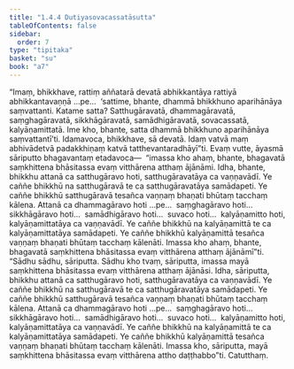 ```yaml
---
title: "1.4.4 Dutiyasovacassatāsutta"
tableOfContents: false
sidebar:
  order: 7
type: "tipitaka"
basket: "su"
book: "a7"
---
```



<DynamicBreadcrumb />

<Division number="35" book="a7">

<Paragraph number="188" book="a7">
“Imaṃ, bhikkhave, rattiṃ aññatarā devatā abhikkantāya rattiyā abhikkantavaṇṇā …pe…  ‘sattime, bhante, dhammā bhikkhuno aparihānāya saṃvattanti. Katame satta? Satthugāravatā, dhammagāravatā, saṃghagāravatā, sikkhāgāravatā, samādhigāravatā, sovacassatā, kalyāṇamittatā. Ime kho, bhante, satta dhammā bhikkhuno aparihānāya saṃvattantī’ti. Idamavoca, bhikkhave, sā devatā. Idaṃ vatvā maṃ abhivādetvā padakkhiṇaṃ katvā tatthevantaradhāyī”ti.
</Paragraph>

<Paragraph number="189" book="a7">
Evaṃ vutte, āyasmā sāriputto bhagavantaṃ etadavoca—  “imassa kho ahaṃ, bhante, bhagavatā saṃkhittena bhāsitassa evaṃ vitthārena atthaṃ ājānāmi. Idha, bhante, bhikkhu attanā ca satthugāravo hoti, satthugāravatāya ca vaṇṇavādī. Ye caññe bhikkhū na satthugāravā te ca satthugāravatāya samādapeti. Ye caññe bhikkhū satthugāravā tesañca vaṇṇaṃ bhaṇati bhūtaṃ tacchaṃ kālena. Attanā ca dhammagāravo hoti …pe…  saṃghagāravo hoti…  sikkhāgāravo hoti…  samādhigāravo hoti…  suvaco hoti…  kalyāṇamitto hoti, kalyāṇamittatāya ca vaṇṇavādī. Ye caññe bhikkhū na kalyāṇamittā te ca kalyāṇamittatāya samādapeti. Ye caññe bhikkhū kalyāṇamittā tesañca vaṇṇaṃ bhaṇati bhūtaṃ tacchaṃ kālenāti. Imassa kho ahaṃ, bhante, bhagavatā saṃkhittena bhāsitassa evaṃ vitthārena atthaṃ ājānāmī”ti.
</Paragraph>

<Paragraph number="190" book="a7">
“Sādhu sādhu, sāriputta. Sādhu kho tvaṃ, sāriputta, imassa mayā saṃkhittena bhāsitassa evaṃ vitthārena atthaṃ ājānāsi. Idha, sāriputta, bhikkhu attanā ca satthugāravo hoti, satthugāravatāya ca vaṇṇavādī. Ye caññe bhikkhū na satthugāravā te ca satthugāravatāya samādapeti. Ye caññe bhikkhū satthugāravā tesañca vaṇṇaṃ bhaṇati bhūtaṃ tacchaṃ kālena. Attanā ca dhammagāravo hoti …pe…  saṃghagāravo hoti…  sikkhāgāravo hoti…  samādhigāravo hoti…  suvaco hoti…  kalyāṇamitto hoti, kalyāṇamittatāya ca vaṇṇavādī. Ye caññe bhikkhū na kalyāṇamittā te ca kalyāṇamittatāya samādapeti. Ye caññe bhikkhū kalyāṇamittā tesañca vaṇṇaṃ bhaṇati bhūtaṃ tacchaṃ kālenāti. Imassa kho, sāriputta, mayā saṃkhittena bhāsitassa evaṃ vitthārena attho daṭṭhabbo”ti.

</Paragraph>
</Division>

<Paragraph number="191" type="center" book="a7">
Catutthaṃ.
</Paragraph>